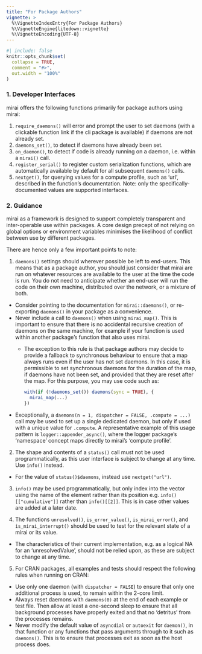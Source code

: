 ```yaml
---
title: "For Package Authors"
vignette: >
  %\VignetteIndexEntry{For Package Authors}
  %\VignetteEngine{litedown::vignette}
  %\VignetteEncoding{UTF-8}
---
```


```r
#| include: false
knitr::opts_chunk$set(
  collapse = TRUE,
  comment = "#>",
  out.width = "100%"
)
```

### 1. Developer Interfaces

mirai offers the following functions primarily for package authors using mirai:

1. `require_daemons()` will error and prompt the user to set daemons (with a clickable function link if the cli package is available) if daemons are not already set.
1. `daemons_set()`, to detect if daemons have already been set.
1. `on_daemon()`, to detect if code is already running on a daemon, i.e. within a `mirai()` call.
1. `register_serial()` to register custom serialization functions, which are automatically available by default for all subsequent `daemons()` calls.
1. `nextget()`, for querying values for a compute profile, such as 'url', described in the function's documentation. Note: only the specifically-documented values are supported interfaces.

### 2. Guidance

mirai as a framework is designed to support completely transparent and inter-operable use within packages.
A core design precept of not relying on global options or environment variables minimises the likelihood of conflict between use by different packages.

There are hence only a few important points to note:

1. `daemons()` settings should wherever possible be left to end-users.
This means that as a package author, you should just consider that mirai are run on whatever resources are available to the user at the time the code is run.
You do not need to anticipate whether an end-user will run the code on their own machine, distributed over the network, or a mixture of both.

- Consider pointing to the documentation for `mirai::daemons()`, or re-exporting `daemons()` in your package as a convenience.
- Never include a call to `daemons()` when using `mirai_map()`.
  This is important to ensure that there is no accidental recursive creation of daemons on the same machine, for example if your function is used within another package's function that also uses mirai.
  + The exception to this rule is that package authors may decide to provide a fallback to synchronous behaviour to ensure that a map always runs even if the user has not set daemons.
    In this case, it is permissible to set synchronous daemons for the duration of the map, if daemons have not been set, and provided that they are reset after the map.
    For this purpose, you may use code such as:
    ```r
    with(if (!daemons_set()) daemons(sync = TRUE), {
      mirai_map(...)
    })
    ```
- Exceptionally, a `daemons(n = 1, dispatcher = FALSE, .compute = ...)` call may be used to set up a single dedicated daemon, but only if used with a unique value for `.compute`.
  A representative example of this usage pattern is `logger::appender_async()`, where the logger package's 'namespace' concept maps directly to mirai's 'compute profile'.

2. The shape and contents of a `status()` call must not be used programmatically, as this user interface is subject to change at any time. Use `info()` instead.
- For the value of `status()$daemons`, instead use `nextget("url")`.

3. `info()` may be used programmatically, but only index into the vector using the name of the element rather than its position e.g. `info()[["cumulative"]]` rather than `info()[[2]]`.
  This is in case other values are added at a later date.

4. The functions `unresolved()`, `is_error_value()`, `is_mirai_error()`, and `is_mirai_interrupt()` should be used to test for the relevant state of a mirai or its value.
- The characteristics of their current implementation, e.g. as a logical NA for an 'unresolvedValue', should not be relied upon, as these are subject to change at any time.

5. For CRAN packages, all examples and tests should respect the following rules when running on CRAN:
- Use only one daemon (with `dispatcher = FALSE`) to ensure that only one additional process is used, to remain within the 2-core limit.
- Always reset daemons with `daemons(0)` at the end of each example or test file. Then allow at least a one-second sleep to ensure that all background processes have properly exited and that no 'detritus' from the processes remains.
- Never modify the default value of `asyncdial` or `autoexit` for `daemon()`, in that function or any functions that pass arguments through to it such as `daemons()`. This is to ensure that processes exit as soon as the host process does.
